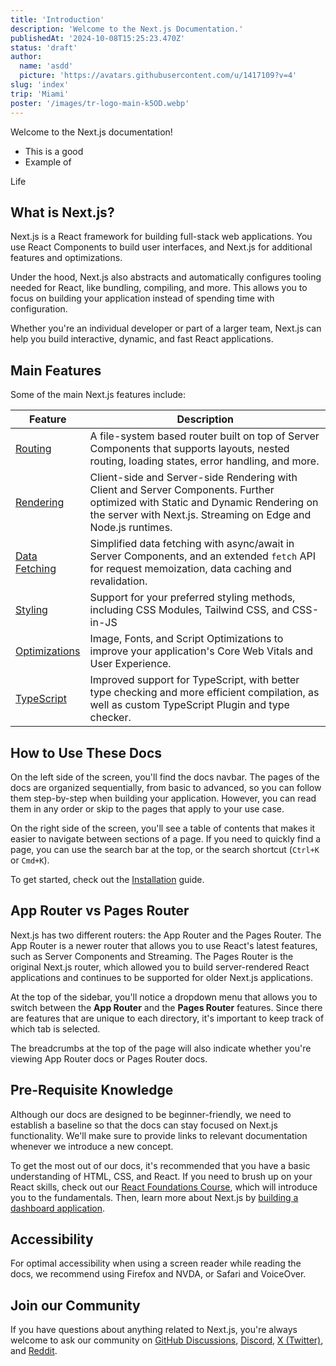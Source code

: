 ```yaml
---
title: 'Introduction'
description: 'Welcome to the Next.js Documentation.'
publishedAt: '2024-10-08T15:25:23.470Z'
status: 'draft'
author:
  name: 'asdd'
  picture: 'https://avatars.githubusercontent.com/u/1417109?v=4'
slug: 'index'
trip: 'Miami'
poster: '/images/tr-logo-main-k5OD.webp'
---
```


Welcome to the Next.js documentation!

- This is a good
- Example of

Life

## What is Next.js?

Next.js is a React framework for building full-stack web applications. You use React Components to build user interfaces, and Next.js for additional features and optimizations.

Under the hood, Next.js also abstracts and automatically configures tooling needed for React, like bundling, compiling, and more. This allows you to focus on building your application instead of spending time with configuration.

Whether you're an individual developer or part of a larger team, Next.js can help you build interactive, dynamic, and fast React applications.

## Main Features

Some of the main Next.js features include:

| Feature | Description |
| --- | --- |
| [Routing](/docs/app/building-your-application/routing) | A file-system based router built on top of Server Components that supports layouts, nested routing, loading states, error handling, and more. |
| [Rendering](/docs/app/building-your-application/rendering) | Client-side and Server-side Rendering with Client and Server Components. Further optimized with Static and Dynamic Rendering on the server with Next.js. Streaming on Edge and Node.js runtimes. |
| [Data Fetching](/docs/app/building-your-application/data-fetching) | Simplified data fetching with async/await in Server Components, and an extended `fetch` API for request memoization, data caching and revalidation. |
| [Styling](/docs/app/building-your-application/styling) | Support for your preferred styling methods, including CSS Modules, Tailwind CSS, and CSS-in-JS |
| [Optimizations](/docs/app/building-your-application/optimizing) | Image, Fonts, and Script Optimizations to improve your application's Core Web Vitals and User Experience. |
| [TypeScript](/docs/app/building-your-application/configuring/typescript) | Improved support for TypeScript, with better type checking and more efficient compilation, as well as custom TypeScript Plugin and type checker. |

## How to Use These Docs

On the left side of the screen, you'll find the docs navbar. The pages of the docs are organized sequentially, from basic to advanced, so you can follow them step-by-step when building your application. However, you can read them in any order or skip to the pages that apply to your use case.

On the right side of the screen, you'll see a table of contents that makes it easier to navigate between sections of a page. If you need to quickly find a page, you can use the search bar at the top, or the search shortcut (`Ctrl+K` or `Cmd+K`).

To get started, check out the [Installation](/docs/getting-started/installation) guide.

## App Router vs Pages Router

Next.js has two different routers: the App Router and the Pages Router. The App Router is a newer router that allows you to use React's latest features, such as Server Components and Streaming. The Pages Router is the original Next.js router, which allowed you to build server-rendered React applications and continues to be supported for older Next.js applications.

At the top of the sidebar, you'll notice a dropdown menu that allows you to switch between the **App Router** and the **Pages Router** features. Since there are features that are unique to each directory, it's important to keep track of which tab is selected.

The breadcrumbs at the top of the page will also indicate whether you're viewing App Router docs or Pages Router docs.

## Pre-Requisite Knowledge

Although our docs are designed to be beginner-friendly, we need to establish a baseline so that the docs can stay focused on Next.js functionality. We'll make sure to provide links to relevant documentation whenever we introduce a new concept.

To get the most out of our docs, it's recommended that you have a basic understanding of HTML, CSS, and React. If you need to brush up on your React skills, check out our [React Foundations Course](/learn/react-foundations), which will introduce you to the fundamentals. Then, learn more about Next.js by [building a dashboard application](/learn/dashboard-app).

## Accessibility

For optimal accessibility when using a screen reader while reading the docs, we recommend using Firefox and NVDA, or Safari and VoiceOver.

## Join our Community

If you have questions about anything related to Next.js, you're always welcome to ask our community on [GitHub Discussions](https://github.com/vercel/next.js/discussions), [Discord](https://discord.com/invite/bUG2bvbtHy), [X (Twitter)](https://x.com/nextjs), and [Reddit](https://www.reddit.com/r/nextjs).